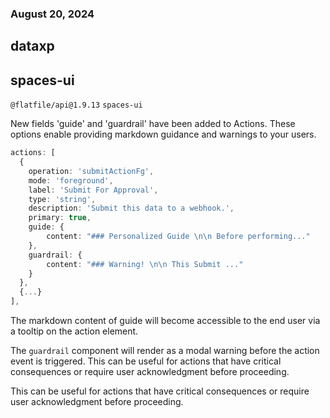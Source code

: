 ### August 20, 2024
## dataxp
## spaces-ui

`@flatfile/api@1.9.13` `spaces-ui`

New fields 'guide' and 'guardrail' have been added to Actions. These options enable providing markdown guidance and warnings to your users.

```typescript
actions: [
  {
    operation: 'submitActionFg',
    mode: 'foreground',
    label: 'Submit For Approval',
    type: 'string',
    description: 'Submit this data to a webhook.',
    primary: true,
    guide: {
        content: "### Personalized Guide \n\n Before performing..."
    },
    guardrail: {
        content: "### Warning! \n\n This Submit ..."
    }
  },
  {...}
],
```

The markdown content of guide will become accessible to the end user via a tooltip on the action element.

The `guardrail` component will render as a modal warning before the action event is triggered. This can be useful for actions that have critical consequences or require user acknowledgment before proceeding.

This can be useful for actions that have critical consequences or require user acknowledgment before proceeding.

